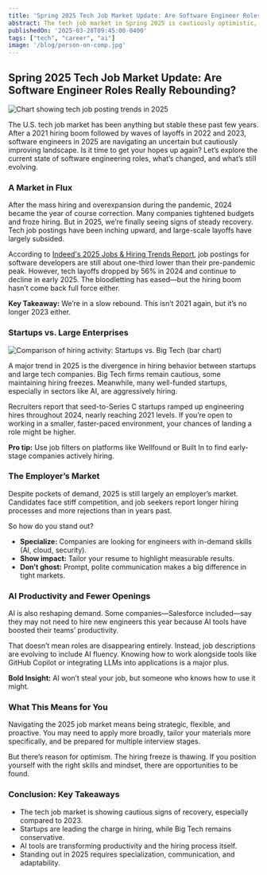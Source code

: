 ```yaml
---
title: 'Spring 2025 Tech Job Market Update: Are Software Engineer Roles Really Rebounding?'
abstract: The tech job market in Spring 2025 is cautiously optimistic, signaling recovery after recent economic turbulence. While layoffs have decreased significantly, the hiring landscape remains competitive. Job seekers should stay adaptable, honing in-demand skills like AI, cloud computing, and data engineering to remain attractive candidates.
publishedOn: '2025-03-28T09:45:00-0400'
tags: ["tech", "career", "ai"]
image: '/blog/person-on-comp.jpg'
---
```


## Spring 2025 Tech Job Market Update: Are Software Engineer Roles Really Rebounding?

![Chart showing tech job posting trends in 2025](https://example.com/job-posting-trends.png)

The U.S. tech job market has been anything but stable these past few years. After a 2021 hiring boom followed by waves of layoffs in 2022 and 2023, software engineers in 2025 are navigating an uncertain but cautiously improving landscape. Is it time to get your hopes up again? Let’s explore the current state of software engineering roles, what’s changed, and what’s still evolving.

### A Market in Flux

After the mass hiring and overexpansion during the pandemic, 2024 became the year of course correction. Many companies tightened budgets and froze hiring. But in 2025, we’re finally seeing signs of steady recovery. Tech job postings have been inching upward, and large-scale layoffs have largely subsided.

According to [Indeed's 2025 Jobs & Hiring Trends Report](https://www.hiringlab.org/2024/12/10/indeed-2025-us-jobs-and-hiring-trends-report), job postings for software developers are still about one-third lower than their pre-pandemic peak. However, tech layoffs dropped by 56% in 2024 and continue to decline in early 2025. The bloodletting has eased—but the hiring boom hasn’t come back full force either.

**Key Takeaway:** We’re in a slow rebound. This isn’t 2021 again, but it’s no longer 2023 either.

### Startups vs. Large Enterprises

![Comparison of hiring activity: Startups vs. Big Tech (bar chart)](https://example.com/startups-vs-bigtech-hiring.png)

A major trend in 2025 is the divergence in hiring behavior between startups and large tech companies. Big Tech firms remain cautious, some maintaining hiring freezes. Meanwhile, many well-funded startups, especially in sectors like AI, are aggressively hiring.

Recruiters report that seed-to-Series C startups ramped up engineering hires throughout 2024, nearly reaching 2021 levels. If you’re open to working in a smaller, faster-paced environment, your chances of landing a role might be higher.

**Pro tip:** Use job filters on platforms like Wellfound or Built In to find early-stage companies actively hiring.

### The Employer’s Market

Despite pockets of demand, 2025 is still largely an employer’s market. Candidates face stiff competition, and job seekers report longer hiring processes and more rejections than in years past.

So how do you stand out?
- **Specialize:** Companies are looking for engineers with in-demand skills (AI, cloud, security).
- **Show impact:** Tailor your resume to highlight measurable results.
- **Don’t ghost:** Prompt, polite communication makes a big difference in tight markets.

### AI Productivity and Fewer Openings

AI is also reshaping demand. Some companies—Salesforce included—say they may not need to hire new engineers this year because AI tools have boosted their teams’ productivity.

That doesn’t mean roles are disappearing entirely. Instead, job descriptions are evolving to include AI fluency. Knowing how to work alongside tools like GitHub Copilot or integrating LLMs into applications is a major plus.

**Bold Insight:** AI won’t steal your job, but someone who knows how to use it might.

### What This Means for You

Navigating the 2025 job market means being strategic, flexible, and proactive. You may need to apply more broadly, tailor your materials more specifically, and be prepared for multiple interview stages.

But there’s reason for optimism. The hiring freeze is thawing. If you position yourself with the right skills and mindset, there are opportunities to be found.

### Conclusion: Key Takeaways

- The tech job market is showing cautious signs of recovery, especially compared to 2023.
- Startups are leading the charge in hiring, while Big Tech remains conservative.
- AI tools are transforming productivity and the hiring process itself.
- Standing out in 2025 requires specialization, communication, and adaptability.

